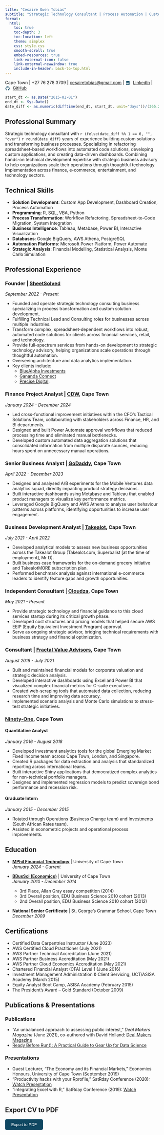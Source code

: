 ```yaml
---
title: "Cesairé Owen Tobias"
subtitle: "Strategic Technology Consultant | Process Automation | Custom Solutions Developer"
format:
  html:
    toc: true
    toc-depth: 3
    toc-location: left
    theme: simplex
    css: style.css
    smooth-scroll: true
    embed-resources: true
    link-external-icon: false
    link-external-newwindow: true
    include-in-header: back-to-top.html
---
```


Cape Town \| +27 76 278 3709 \| [cesairetobias\@gmail.com](mailto:cesairetobias@gmail.com){.email} \| <svg style="width:16px;height:16px;margin-right:5px;vertical-align:middle;" viewBox="0 0 24 24"><path fill="#0F4761" d="M19 3a2 2 0 0 1 2 2v14a2 2 0 0 1-2 2H5a2 2 0 0 1-2-2V5a2 2 0 0 1 2-2h14m-.5 15.5v-5.3a3.26 3.26 0 0 0-3.26-3.26c-.85 0-1.84.52-2.32 1.3v-1.11h-2.79v8.37h2.79v-4.93c0-.77.62-1.4 1.39-1.4a1.4 1.4 0 0 1 1.4 1.4v4.93h2.79M6.88 8.56a1.68 1.68 0 0 0 1.68-1.68c0-.93-.75-1.69-1.68-1.69a1.69 1.69 0 0 0-1.69 1.69c0 .93.76 1.68 1.69 1.68m1.39 9.94v-8.37H5.5v8.37h2.77z"/></svg> [LinkedIn](https://www.linkedin.com/in/cesaire-tobias-5555a274/) \| <svg style="width:16px;height:16px;margin-right:5px;vertical-align:middle;" viewBox="0 0 24 24"><path fill="#0F4761" d="M12 2A10 10 0 0 0 2 12c0 4.42 2.87 8.17 6.84 9.5.5.08.66-.23.66-.5v-1.69c-2.77.6-3.36-1.34-3.36-1.34-.46-1.16-1.13-1.47-1.13-1.47-.92-.65.07-.65.07-.65 1.02.05 1.56 1.05 1.56 1.05.91 1.56 2.39 1.11 2.97.85.09-.66.36-1.11.65-1.36-2.26-.25-4.64-1.13-4.64-5.03 0-1.11.4-2.02 1.05-2.73-.11-.25-.46-1.29.1-2.69 0 0 .85-.27 2.79 1.04a9.69 9.69 0 0 1 5.02 0c1.94-1.31 2.79-1.04 2.79-1.04.56 1.4.21 2.44.1 2.69.66.71 1.05 1.62 1.05 2.73 0 3.91-2.38 4.78-4.65 5.03.36.31.68.92.68 1.86v2.76c0 .27.16.59.67.5A10 10 0 0 0 22 12c0-5.52-4.48-10-10-10z"/></svg> [GitHub](https://github.com/ces0491)

```r
start_dt <- as.Date("2015-01-01")
end_dt <- Sys.Date()
date_diff <- as.numeric(difftime(end_dt, start_dt, unit="days"))/(365.25)
```

## Professional Summary

Strategic technology consultant with `r ifelse(date_diff %% 1 == 0, "", "over")` `r round(date_diff)` years of experience building custom solutions and transforming business processes. Specializing in refactoring spreadsheet-based workflows into automated code solutions, developing custom applications, and creating data-driven dashboards. Combining hands-on technical development expertise with strategic business advisory to help organizations scale their operations through thoughtful technology implementation across finance, e-commerce, entertainment, and technology sectors.

## Technical Skills

-   **Solution Development**: Custom App Development, Dashboard Creation, Process Automation
-   **Programming**: R, SQL, VBA, Python
-   **Process Transformation**: Workflow Refactoring, Spreadsheet-to-Code Migration, System Integration
-   **Business Intelligence**: Tableau, Metabase, Power BI, Interactive Visualization
-   **Databases**: Google BigQuery, AWS Athena, PostgreSQL
-   **Automation Platforms**: Microsoft Power Platform, Power Automate
-   **Strategic Analysis**: Financial Modelling, Statistical Analysis, Monte Carlo Simulation

## Professional Experience

### Founder \| [SheetSolved](https://sheetsolved.com/)

*September 2022 - Present*

-   Founded and operate strategic technology consulting business specializing in process transformation and custom solution development.
-   Fulfilling Technical Lead and Consulting roles for businesses across multiple industries.
-   Transform complex, spreadsheet-dependent workflows into robust, automated code solutions for clients across financial services, retail, and technology.
-   Provide full-spectrum services from hands-on development to strategic technology advisory, helping organizations scale operations through thoughtful automation.
-   Overseeing architecture and data analytics implementation.
-   Key clients include:
    -   [BlueAlpha Investments](https://www.bluealphafunds.com/)
    -   [Gananda Connect](https://gananda.net/)
    -   [Precise Digital](https://precise.digital/).

### Finance Project Analyst \| [CDW](https://www.cdw.com/), Cape Town

*January 2024 - December 2024*

-   Led cross-functional improvement initiatives within the CFO's Tactical Solutions Team, collaborating with stakeholders across Finance, HR, and BI departments.
-   Designed and built Power Automate approval workflows that reduced processing time and eliminated manual bottlenecks.
-   Developed custom automated data aggregation solutions that consolidated information from multiple disparate sources, reducing hours spent on unnecessary manual operations.

### Senior Business Analyst \| [GoDaddy](https://aboutus.godaddy.net/about-us/overview/default.aspx), Cape Town

*April 2022 - December 2023*

-   Designed and analysed A/B experiments for the Mobile Ventures data analytics squad, directly impacting product strategy decisions.
-   Built interactive dashboards using Metabase and Tableau that enabled product managers to visualize key performance metrics.
-   Leveraged Google BigQuery and AWS Athena to analyse user behaviour patterns across platforms, identifying opportunities to increase user engagement.

### Business Development Analyst \| [Takealot](https://www.takealot.com/about), Cape Town

*July 2021 - April 2022*

-   Developed analytical models to assess new business opportunities across the Takealot Group (Takealot.com, Superbalist \[at the time of employment\], Mr D).
-   Built business case frameworks for the on-demand grocery initiative and TakealotMORE subscription plan.
-   Performed benchmark analysis against international e-commerce leaders to identify feature gaps and growth opportunities.

### Independent Consultant \| [Cloudza](https://cloudza.io/home/index.html), Cape Town

*May 2021 - Present*

-   Provide strategic technology and financial guidance to this cloud services startup during its critical growth phase.
-   Developed cost structures and pricing models that helped secure AWS EEIP (Equity Equivalent Investment Program) approval.
-   Serve as ongoing strategic advisor, bridging technical requirements with business strategy and financial optimization.

### Consultant \| [Fractal Value Advisors](https://www.fractalva.com/), Cape Town

*August 2018 - July 2021*

-   Built and maintained financial models for corporate valuation and strategic decision analysis.
-   Developed interactive dashboards using Excel and Power BI that visualized complex financial metrics for C-suite executives.
-   Created web-scraping tools that automated data collection, reducing research time and improving data accuracy.
-   Implemented scenario analysis and Monte Carlo simulations to stress-test strategic initiatives.

### [Ninety-One](https://ninetyone.com/en/south-africa), Cape Town

#### Quantitative Analyst

*January 2016 - August 2018*

-   Developed investment analytics tools for the global Emerging Market Fixed Income team across Cape Town, London, and Singapore.
-   Created R packages for data extraction and analysis that standardized reporting across international teams.
-   Built interactive Shiny applications that democratized complex analytics for non-technical portfolio managers.
-   Designed and implemented regression models to predict sovereign bond performance and recession risk.

#### Graduate Intern

*January 2015 - December 2015*

-   Rotated through Operations (Business Change team) and Investments (South African Rates team).
-   Assisted in econometric projects and operational process improvements.

## Education

-   [**MPhil Financial Technology**](https://commerce.uct.ac.za/school-economics/programmes-postgraduate/mphil-specialising-financial-technology) \| University of Cape Town\
    *January 2024 - Current*

-   [**BBusSci (Economics)**](https://commerce.uct.ac.za/school-economics/programmes-undergraduate/bachelor-business-science-specialising-economics) \| University of Cape Town\
    *January 2010 - December 2014*

    -   3rd Place, Allan Gray essay competition (2014)\
    -   3rd Overall position, EDU Business Science 2010 cohort (2013)\
    -   2nd Overall position, EDU Business Science 2010 cohort (2012)

-   **National Senior Certificate** \| St. George's Grammar School, Cape Town\
    *December 2009*

## Certifications

-   Certified Data Carpentries Instructor (June 2023)
-   AWS Certified Cloud Practitioner (July 2021)
-   AWS Partner Technical Accreditation (June 2021)
-   AWS Partner Business Accreditation (May 2021)
-   AWS Partner Cloud Economics Accreditation (May 2021)
-   Chartered Financial Analyst (CFA) Level 1 (June 2016)
-   Investment Management Administration & Client Servicing, UCT/ASISA Academy (March 2015)
-   Equity Analyst Boot Camp, ASISA Academy (February 2015)
-   The President's Award – Gold Standard (October 2009)

## Publications & Presentations

### Publications

-   "An unbalanced approach to assessing public interest," *Deal Makers Magazine* (June 2021), co-authored with David Holland: [Deal Makers Magazine](https://add20920-7ea5-4a28-a0bb-8636da1552ce.filesusr.com/ugd/cf215e_bfd97695a36a4e34958b87e4e238ff0f.pdf)
-   [Ready Before Run(): A Practical Guide to Gear Up for Data Science](https://ces0491.github.io/rbr/)

### Presentations

-   Guest Lecturer, "The Economy and its Financial Markets," Economics Honours, University of Cape Town (September 2019)
-   "Productivity hacks with your Rprofile," SatRday Conference (2020): [Watch Presentation](https://www.youtube.com/watch?v=uB75nB3GwP0)
-   "Integrating Excel with R," SatRday Conference (2019): [Watch Presentation](https://www.youtube.com/watch?v=MlBgaMdgp0w)

## Export CV to PDF
<!-- Export to PDF Button -->
<button onclick="window.print()" style="margin-bottom: 20px; padding: 10px 20px; background-color: #0F4761; color: white; border: none; border-radius: 5px; cursor: pointer;">Export to PDF</button>

<script>
  // Optional: Customize print behavior if needed
  function printPage() {
    window.print();
  }
</script>